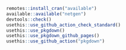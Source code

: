 

```r
remotes::install_cran("available")
available::available("netgen")
devtools::check()
usethis::use_github_action_check_standard()
usethis::use_pkgdown()
usethis::use_pkgdown_github_pages()
usethis::use_github_action("pkgdown")
```


